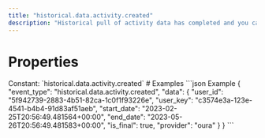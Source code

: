 ```yaml
---
title: "historical.data.activity.created"
description: "Historical pull of activity data has completed and you can now pull data for this resource."
---
```

# Properties
<ResponseField name="event_type" type="const string" required="true">
Constant: `historical.data.activity.created`
</ResponseField>
<ResponseField name="data" type="HistoricalDataCreated" required="true">
<Expandable title="HistoricalDataCreated" defaultOpen="true">
<ResponseField name="user_id" type="string" required="true">
</ResponseField>
<ResponseField name="user_key" type="string" required="true">
</ResponseField>
<ResponseField name="start_date" type="string" required="true">
</ResponseField>
<ResponseField name="end_date" type="string" required="true">
</ResponseField>
<ResponseField name="is_final" type="boolean" required="true">
</ResponseField>
<ResponseField name="provider" type="string" required="true">
</ResponseField>
</Expandable>
</ResponseField>
# Examples
<CodeGroup>
```json Example
{
  "event_type": "historical.data.activity.created",
  "data": {
    "user_id": "5f942739-2883-4b51-82ca-1c0f1f93226e",
    "user_key": "c3574e3a-123e-4541-b4b4-91d83af51aeb",
    "start_date": "2023-02-25T20:56:49.481564+00:00",
    "end_date": "2023-05-26T20:56:49.481583+00:00",
    "is_final": true,
    "provider": "oura"
  }
}
```
</CodeGroup>
